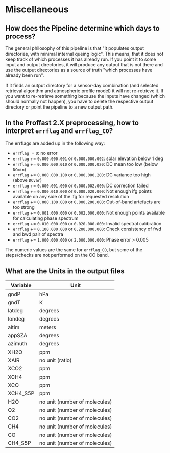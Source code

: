 
# Miscellaneous

## How does the Pipeline determine which days to process?

The general philosophy of this pipeline is that "it populates output directories, with minimal internal queing logic". This means, that it does not keep track of which processes it has already run. If you point it to some input and output directories, it will produce any output that is not there and use the output directories as a source of truth "which processes have already been run".

If it finds an output directory for a sensor-day combination (and selected retrieval algorithm and atmospheric profile model) it will not re-retrieve it. If you want to re-retrieve something because the inputs have changed (which should normally not happen), you have to delete the respective output directory or point the pipeline to a new output path.

## In the Proffast 2.X preprocessing, how to interpret `errflag` and `errflag_CO`?

The errflags are added up in the following way:

- `errflag` &nbsp;= `0`: no error
- `errflag` += `0.000.000.001` or `0.000.000.002`: solar elevation below 1 deg
- `errflag` += `0.000.000.010` or `0.000.000.020`: DC mean too low (below `DCmin`)
- `errflag` += `0.000.000.100` or `0.000.000.200`: DC variance too high (above `DCvar`)
- `errflag` += `0.000.001.000` or `0.000.002.000`: DC correction failed
- `errflag` += `0.000.010.000` or `0.000.020.000`: Not enough ifg points available on any side of the ifg for requested resolution
- `errflag` += `0.000.100.000` or `0.000.200.000`: Out-of-band artefacts are too strong
- `errflag` += `0.001.000.000` or `0.002.000.000`: Not enough points available for calculating phase spectrum
- `errflag` += `0.010.000.000` or `0.020.000.000`: Invalid spectral calibration
- `errflag` += `0.100.000.000` or `0.200.000.000`: Check consistency of fwd and bwd pair of spectra
- `errflag` += `1.000.000.000` or `2.000.000.000`: Phase error > 0.005

The numeric values are the same for `errflag_CO`, but some of the steps/checks are not performed on the CO band.

## What are the Units in the output files

| Variable | Unit |
| --- | --- |
| gndP |  hPa |
| gndT |  K |
| latdeg  | degrees |
| londeg  | degrees |
| altim  | meters |
| appSZA | degrees |
| azimuth | degrees |
| XH2O | ppm |
| XAIR | no unit (ratio) |
| XCO2 | ppm |
| XCH4 | ppm |
| XCO | ppm |
| XCH4_S5P | ppm |
| H2O | no unit (number of molecules) |
| O2 | no unit (number of molecules) |
| CO2 | no unit (number of molecules) |
| CH4 | no unit (number of molecules) |
| CO | no unit (number of molecules) |
| CH4_S5P | no unit (number of molecules) |
